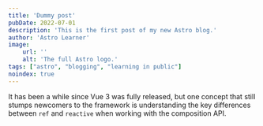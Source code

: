 ```yaml
---
title: 'Dummy post'
pubDate: 2022-07-01
description: 'This is the first post of my new Astro blog.'
author: 'Astro Learner'
image:
    url: ''
    alt: 'The full Astro logo.'
tags: ["astro", "blogging", "learning in public"]
noindex: true
---
```


It has been a while since Vue 3 was fully released, but one concept that still stumps newcomers to the framework is understanding the key differences between `ref` and `reactive` when working with the composition API.
